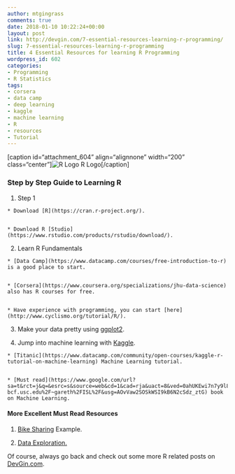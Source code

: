 ```yaml
---
author: mtgingrass
comments: true
date: 2018-01-10 10:22:24+00:00
layout: post
link: http://devgin.com/7-essential-resources-learning-r-programming/
slug: 7-essential-resources-learning-r-programming
title: 4 Essential Resources for learning R Programming
wordpress_id: 602
categories:
- Programming
- R Statistics
tags:
- corsera
- data camp
- deep learning
- kaggle
- machine learning
- R
- resources
- Tutorial
---
```


[caption id="attachment_604" align="alignnone" width="200" class="center"]![R Logo](http://devgin.com/wp-content/uploads/2018/01/Rlogo.png) R Logo[/caption]


### Step by Step Guide to Learning R





 	
  1. Step 1

 	
    * Download [R](https://cran.r-project.org/).

 	
    * Download R [Studio](https://www.rstudio.com/products/rstudio/download/).




 	
  2. Learn R Fundamentals

 	
    * [Data Camp](https://www.datacamp.com/courses/free-introduction-to-r) is a good place to start.

 	
    * [Corsera](https://www.coursera.org/specializations/jhu-data-science) also has R courses for free.

 	
    * Have experience with programming, you can start [here](http://www.cyclismo.org/tutorial/R/).




 	
  3. Make your data pretty using [ggplot2](http://courses.had.co.nz/10-tokyo/).

 	
  4. Jump into machine learning with [Kaggle](https://www.datacamp.com/community/open-courses/kaggle-r-tutorial-on-machine-learning).

 	
    * [Titanic](https://www.datacamp.com/community/open-courses/kaggle-r-tutorial-on-machine-learning) Machine Learning tutorial.

 	
    * [Must read](https://www.google.com/url?sa=t&rct=j&q=&esrc=s&source=web&cd=1&cad=rja&uact=8&ved=0ahUKEwi7n7y9l83YAhVD0WMKHYs_B3IQFggpMAA&url=http%3A%2F%2Fwww-bcf.usc.edu%2F~gareth%2FISL%2F&usg=AOvVaw2SOSkWSI9kB6N2cSdz_ztG) book on Machine Learning.







#### More Excellent Must Read Resources





 	
  1. [Bike Sharing](https://www.analyticsvidhya.com/blog/2015/06/solution-kaggle-competition-bike-sharing-demand/) Example.

 	
  2. [Data Exploration.](https://www.analyticsvidhya.com/blog/2016/01/guide-data-exploration/)


Of course, always go back and check out some more R related posts on [DevGin.com](http://devgin.com/category/programming/r-statistics/).


